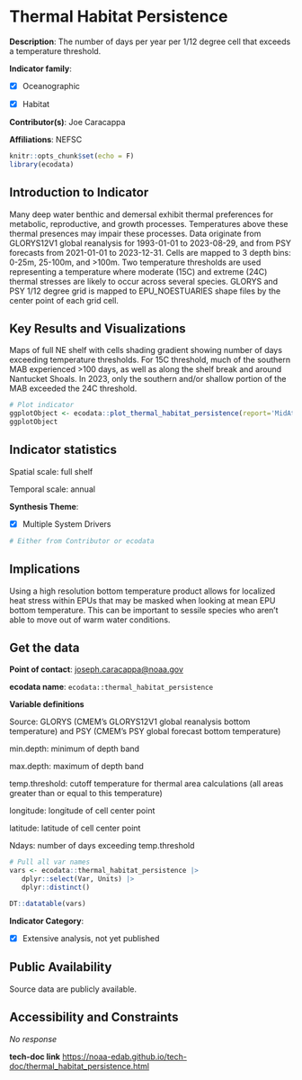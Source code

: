 # Thermal Habitat Persistence

**Description**: The number of days per year per 1/12 degree cell that exceeds a temperature threshold.

**Indicator family**: 

- [X] Oceanographic
- [X] Habitat


**Contributor(s)**: Joe Caracappa

**Affiliations**: NEFSC

```{r echo=FALSE}
knitr::opts_chunk$set(echo = F)
library(ecodata)
```
## Introduction to Indicator
Many deep water benthic and demersal exhibit thermal preferences for metabolic, reproductive, and growth processes. Temperatures above these thermal presences may impair these processes. Data originate from GLORYS12V1 global reanalysis for 1993-01-01 to 2023-08-29, and from PSY forecasts from 2021-01-01 to 2023-12-31. Cells are mapped to 3 depth bins: 0-25m, 25-100m, and >100m. Two temperature thresholds are used representing a temperature where moderate (15C) and extreme (24C) thermal stresses are likely to occur across several species. GLORYS and PSY 1/12 degree grid is mapped to EPU_NOESTUARIES shape files by the center point of each grid cell.

## Key Results and Visualizations
Maps of full NE shelf with cells shading gradient showing number of days exceeding temperature thresholds. For 15C threshold, much of the southern MAB experienced >100 days, as well as along the shelf break and around Nantucket Shoals. In 2023, only the southern and/or shallow portion of the MAB exceeded the 24C threshold.

```{r plot_thermal_habitat_persistenceMAB}
# Plot indicator
ggplotObject <- ecodata::plot_thermal_habitat_persistence(report='MidAtlantic')
ggplotObject
```


## Indicator statistics 
Spatial scale: full shelf

Temporal scale: annual

**Synthesis Theme**:

- [X] Multiple System Drivers


```{r autostats_thermal_habitat_persistence}
# Either from Contributor or ecodata
```

## Implications
Using a high resolution bottom temperature product allows for localized heat stress within EPUs that may be masked when looking at mean EPU bottom temperature. This can be important to sessile species who aren't able to move out of warm water conditions.

## Get the data

**Point of contact**: [joseph.caracappa@noaa.gov](mailto:joseph.caracappa@noaa.gov){.email}

**ecodata name**: `ecodata::thermal_habitat_persistence`

**Variable definitions**

Source: GLORYS (CMEM’s GLORYS12V1 global reanalysis bottom temperature) and PSY (CMEM’s PSY global forecast bottom temperature) 
min.depth: minimum of depth band 
max.depth: maximum of depth band 
temp.threshold: cutoff temperature for thermal area calculations (all areas greater than or equal to this temperature) 
longitude: longitude of cell center point 
latitude: latitude of cell center point 
Ndays: number of days exceeding temp.threshold

```{r vars_thermal_habitat_persistence}
# Pull all var names
vars <- ecodata::thermal_habitat_persistence |>
   dplyr::select(Var, Units) |>
   dplyr::distinct()

DT::datatable(vars)
```
**Indicator Category**:

- [X] Extensive analysis, not yet published


## Public Availability

Source data are publicly available.

## Accessibility and Constraints

_No response_

**tech-doc link**
<https://noaa-edab.github.io/tech-doc/thermal_habitat_persistence.html>

